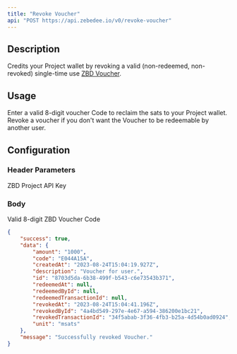 ```yaml
---
title: "Revoke Voucher"
api: "POST https://api.zebedee.io/v0/revoke-voucher"
---
```


## Description

Credits your Project wallet by revoking a valid (non-redeemed, non-revoked) single-time use [ZBD Voucher](/docs/dashboard/vouchers).

## Usage

Enter a valid 8-digit voucher Code to reclaim the sats to your Project wallet. Revoke a voucher if you don't want the Voucher to be redeemable by another user.

## Configuration

### Header Parameters

<ParamField required header="Content-Type" default="application/json" type="application/json" />

<ParamField required header="apikey" type="string">
  ZBD Project API Key
</ParamField>

### Body

<ParamField required body="code" type="string">
  Valid 8-digit ZBD Voucher Code
</ParamField>

<CodeGroup />

<ResponseExample>

```json Response
{
    "success": true,
    "data": {
        "amount": "1000",
        "code": "E044A15A",
        "createdAt": "2023-08-24T15:04:19.927Z",
        "description": "Voucher for user.",
        "id": "8703d5da-6b38-499f-b543-c6e73543b371",
        "redeemedAt": null,
        "redeemedById": null,
        "redeemedTransactionId": null,
        "revokedAt": "2023-08-24T15:04:41.196Z",
        "revokedById": "4a4bd549-297e-4e67-a594-386200e1bc21",
        "revokedTransactionId": "34f5abab-3f36-4fb3-b25a-4d54b0ad0924",
        "unit": "msats"
    },
    "message": "Successfully revoked Voucher."
}
```

</ResponseExample>

